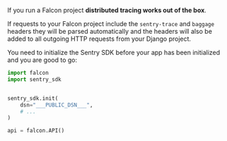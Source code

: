 If you run a Falcon project **distributed tracing works out of the box**.

If requests to your Falcon project include the `sentry-trace` and `baggage` headers they will be parsed automatically and the headers will also be added to all outgoing HTTP requests from your Django project.

You need to initialize the Sentry SDK before your app has been initialized and you are good to go:

```python
import falcon
import sentry_sdk


sentry_sdk.init(
    dsn="___PUBLIC_DSN___",
    # ...
)

api = falcon.API()
```
